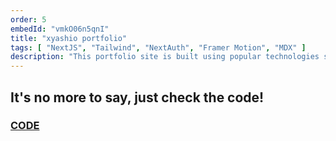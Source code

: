 ```yaml
---
order: 5
embedId: "vmkO06n5qnI"
title: "xyashio portfolio"
tags: [ "NextJS", "Tailwind", "NextAuth", "Framer Motion", "MDX" ]
description: "This portfolio site is built using popular technologies such as NextJS, Tailwind, Framer Motion, and MDX. The design emphasizes a modern aesthetic. Additionally, the structure is designed for ease of editing, with each project being constructed from an MDX file found in the 'src/projects'"
---
```



## It's no more to say, just check the code!

### [CODE](https://github.com/xyashino/xyashino-portfolio)



